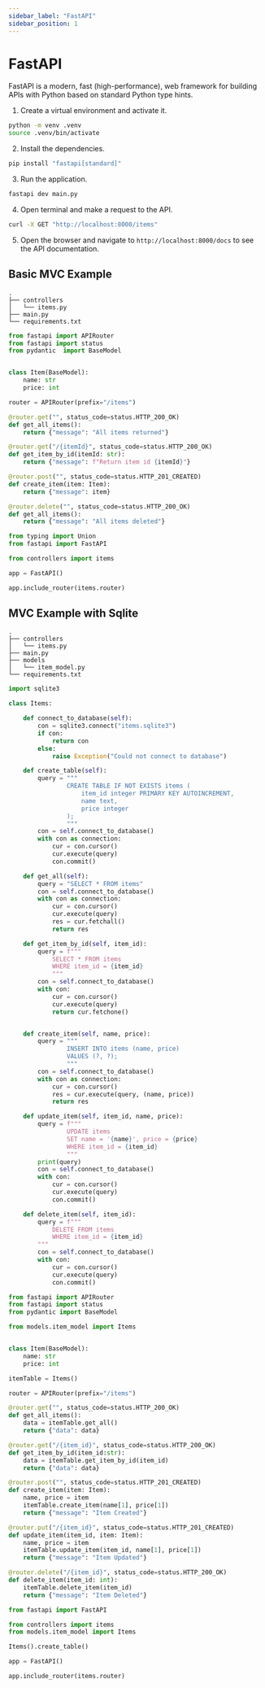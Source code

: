 ```yaml
---
sidebar_label: "FastAPI"
sidebar_position: 1
---
```



# FastAPI

FastAPI is a modern, fast (high-performance), web framework for building APIs with Python based on standard Python type hints.

1. Create a virtual environment and activate it.

```bash
python -m venv .venv
source .venv/bin/activate
```

2. Install the dependencies.

```bash
pip install "fastapi[standard]"
```

3. Run the application.

```bash
fastapi dev main.py
```

4. Open terminal and make a request to the API.

```bash
curl -X GET "http://localhost:8000/items"
```

5. Open the browser and navigate to `http://localhost:8000/docs` to see the API documentation.

## Basic MVC Example

```
.
├── controllers
│   └── items.py
├── main.py
└── requirements.txt
```

<Tabs>

<TabItem value="items.py">

```python
from fastapi import APIRouter
from fastapi import status
from pydantic  import BaseModel


class Item(BaseModel):
    name: str
    price: int

router = APIRouter(prefix="/items")

@router.get("", status_code=status.HTTP_200_OK)
def get_all_items():
    return {"message": "All items returned"}

@router.get("/{itemId}", status_code=status.HTTP_200_OK)
def get_item_by_id(itemId: str):
    return {"message": f"Return item id {itemId}"}

@router.post("", status_code=status.HTTP_201_CREATED)
def create_item(item: Item):
    return {"message": item}

@router.delete("", status_code=status.HTTP_200_OK)
def get_all_items():
    return {"message": "All items deleted"}
```

</TabItem>

<TabItem value="main.py">

```python
from typing import Union
from fastapi import FastAPI

from controllers import items

app = FastAPI()

app.include_router(items.router)
```

</TabItem>

</Tabs>

## MVC Example with Sqlite

```
.
├── controllers
│   └── items.py
├── main.py
├── models
│   └── item_model.py
└── requirements.txt
```

<Tabs>

<TabItem value="item_model.py">

```python
import sqlite3

class Items:

    def connect_to_database(self):
        con = sqlite3.connect("items.sqlite3")
        if con:
            return con
        else:
            raise Exception("Could not connect to database")

    def create_table(self):
        query = """
                CREATE TABLE IF NOT EXISTS items (
                    item_id integer PRIMARY KEY AUTOINCREMENT,
                    name text,
                    price integer
                );
                """
        con = self.connect_to_database()
        with con as connection:
            cur = con.cursor()
            cur.execute(query)
            con.commit()

    def get_all(self):
        query = "SELECT * FROM items"
        con = self.connect_to_database()
        with con as connection:
            cur = con.cursor()
            cur.execute(query)
            res = cur.fetchall()
            return res

    def get_item_by_id(self, item_id):
        query = f"""
            SELECT * FROM items
            WHERE item_id = {item_id}
            """
        con = self.connect_to_database()
        with con:
            cur = con.cursor()
            cur.execute(query)
            return cur.fetchone()


    def create_item(self, name, price):
        query = """
                INSERT INTO items (name, price)
                VALUES (?, ?);
                """
        con = self.connect_to_database()
        with con as connection:
            cur = con.cursor()
            res = cur.execute(query, (name, price))
            return res

    def update_item(self, item_id, name, price):
        query = f"""
                UPDATE items
                SET name = '{name}', price = {price}
                WHERE item_id = {item_id}
                """
        print(query)
        con = self.connect_to_database()
        with con:
            cur = con.cursor()
            cur.execute(query)
            con.commit()

    def delete_item(self, item_id):
        query = f"""
            DELETE FROM items
            WHERE item_id = {item_id}
        """
        con = self.connect_to_database()
        with con:
            cur = con.cursor()
            cur.execute(query)
            con.commit()
```

</TabItem>

<TabItem value="item.py">

```python
from fastapi import APIRouter
from fastapi import status
from pydantic import BaseModel

from models.item_model import Items


class Item(BaseModel):
    name: str
    price: int

itemTable = Items()

router = APIRouter(prefix="/items")

@router.get("", status_code=status.HTTP_200_OK)
def get_all_items():
    data = itemTable.get_all()
    return {"data": data}

@router.get("/{item_id}", status_code=status.HTTP_200_OK)
def get_item_by_id(item_id:str):
    data = itemTable.get_item_by_id(item_id)
    return {"data": data}

@router.post("", status_code=status.HTTP_201_CREATED)
def create_item(item: Item):
    name, price = item
    itemTable.create_item(name[1], price[1])
    return {"message": "Item Created"}

@router.put("/{item_id}", status_code=status.HTTP_201_CREATED)
def update_item(item_id, item: Item):
    name, price = item
    itemTable.update_item(item_id, name[1], price[1])
    return {"message": "Item Updated"}

@router.delete("/{item_id}", status_code=status.HTTP_200_OK)
def delete_item(item_id: int):
    itemTable.delete_item(item_id)
    return {"message": "Item Deleted"}
```

</TabItem>

<TabItem value="main.py">

```python
from fastapi import FastAPI

from controllers import items
from models.item_model import Items

Items().create_table()

app = FastAPI()

app.include_router(items.router)
```

</TabItem>

</Tabs>
